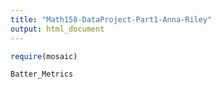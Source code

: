 ```yaml
---
title: "Math158-DataProject-Part1-Anna-Riley"
output: html_document
---
```


```r
require(mosaic)
```

```r
Batter_Metrics
```